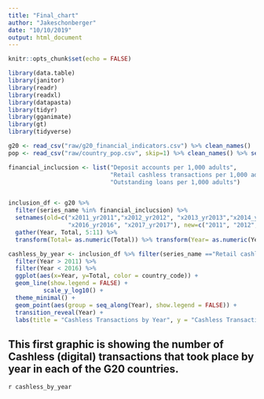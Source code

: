 ```yaml
---
title: "Final_chart"
author: "Jakeschonberger"
date: "10/10/2019"
output: html_document
---
```


```r
knitr::opts_chunk$set(echo = FALSE)

library(data.table)
library(janitor)
library(readr)
library(readxl)
library(datapasta)
library(tidyr)
library(gganimate)
library(gt)
library(tidyverse)


```

```r

g20 <- read_csv("raw/g20_financial_indicators.csv") %>% clean_names()
pop <- read_csv("raw/country_pop.csv", skip=1) %>% clean_names() %>% setnames(old=c("x2"), new=c("country"))
```

```r
financial_inclucsion <- list("Deposit accounts per 1,000 adults",	
                             "Retail cashless transactions per 1,000 adults",
                             "Outstanding loans per 1,000 adults")


inclusion_df <- g20 %>% 
  filter(series_name %in% financial_inclucsion) %>% 
  setnames(old=c("x2011_yr2011","x2012_yr2012", "x2013_yr2013","x2014_yr2014", "x2015_yr2015", 
                 "x2016_yr2016", "x2017_yr2017"), new=c("2011", "2012", "2013", "2014", "2015", "2016", "2017"), skip_absent=TRUE) %>% 
  gather(Year, Total, 5:11) %>% 
  transform(Total= as.numeric(Total)) %>% transform(Year= as.numeric(Year))

cashless_by_year <- inclusion_df %>% filter(series_name =="Retail cashless transactions per 1,000 adults") %>% 
  filter(Year > 2011) %>% 
  filter(Year < 2016) %>% 
  ggplot(aes(x=Year, y=Total, color = country_code)) + 
  geom_line(show.legend = FALSE) +
          scale_y_log10() +
  theme_minimal() +
  geom_point(aes(group = seq_along(Year), show.legend = FALSE)) +
  transition_reveal(Year) + 
  labs(title = "Cashless Transactions by Year", y = "Cashless Transactions / 1000 adults")

```

## This first graphic is showing the number of Cashless (digital) transactions that took place by year in each of the G20 countries.


`r cashless_by_year` 

